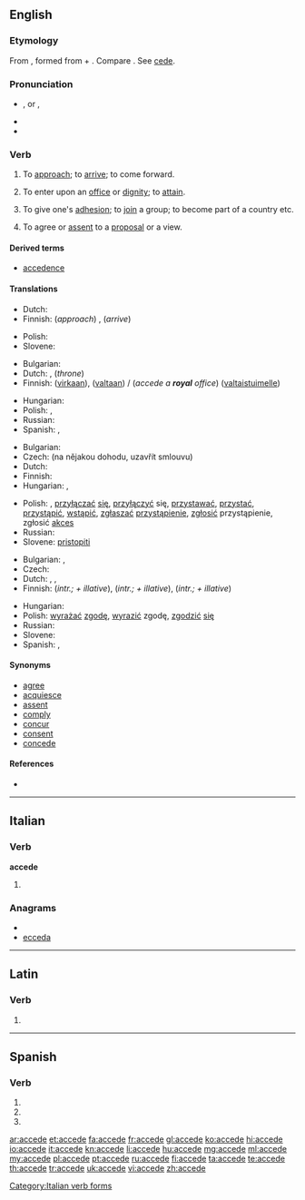 {{was wotd|2008|May|27}}
{{also|accède|accedé|accédé}}
==English==

===Etymology===
From {{etyl|la}} {{term|accedo|accēdō|approach, accede|lang=la}}, formed from {{term|ad||to, toward, at|lang=la}} + {{term|cedo|cēdō|move, yield|lang=la}}. Compare {{etyl|fr|-}} {{term|accéder|lang=fr}}. See [[cede]].

===Pronunciation===
* {{a|UK|US}} {{IPA|/əkˈsiːd/}}, {{SAMPA|/@k"si:d/}} or {{a|US}} {{IPA|/əˈsiːd/}}, {{SAMPA|/@"si:d/}}
* {{audio|en-us-accede.ogg|Audio (US)}}
* {{rhymes|iːd}}

===Verb===
{{en-verb|acced|ing}}

# {{intransitive}} {{obsolete}} To [[approach]]; to [[arrive]]; to come forward.
# {{transitive}} To enter upon an [[office]] or [[dignity]]; to [[attain]].
# {{transitive}} To give one's [[adhesion]]; to [[join]] a group; to become part of a country etc.
# {{transitive}} To agree or [[assent]] to a [[proposal]] or a view.

====Derived terms====
* [[accedence]]

====Translations====
{{trans-top|obsolete: to approach}}
* Dutch: {{t+|nl|naderen}}
* Finnish: (''approach'') {{t+|fi|lähestyä}}, (''arrive'') {{t+|fi|saapua}}
{{trans-mid}}
* Polish: {{t|pl|przystępować}}
* Slovene: {{t|sl|pristopiti}}
{{trans-bottom}}

{{trans-top|to enter upon an office or dignity}}
* Bulgarian: {{t|bg|встъпвам}}
* Dutch: {{t+|nl|aanvaarden}}, (''throne'') {{t+|nl|bestijgen}}
* Finnish: {{t+|fi|astua}} ([[virka|virkaan]]), {{t+|fi|nousta}} ([[valta|valtaan]]) / (''accede a '''royal''' office'') {{t+|fi|nousta}} ([[valtaistuin|valtaistuimelle]])
{{trans-mid}}
* Hungarian: {{t|hu|hivatalba lép}}
* Polish: {{t+|pl|obejmować}}, {{t+|pl|objąć}}
* Russian: {{t+|ru|вступать}}
* Spanish: {{t|es|subir}}, {{t|es|acceder}}
{{trans-bottom}}

{{trans-top|to join a group}}
* Bulgarian: {{t|bg|присъединявам се}}
* Czech: {{t-|cs|přistoupit}} (na nějakou dohodu, uzavřít smlouvu)
* Dutch: {{t-|nl|toetreden}}
* Finnish: {{t+|fi|liittyä}}
* Hungarian: {{t|hu|belép}}, {{t|hu|csatlakozik}}
{{trans-mid}}
* Polish: {{t|pl|wstępować}}, [[przyłączać]] [[się]], [[przyłączyć]] się, [[przystawać]], [[przystać]], [[przystąpić]], [[wstąpić]], [[zgłaszać]] [[przystąpienie]], [[zgłosić]] przystąpienie, zgłosić [[akces]]
* Russian: {{t|ru|присоединяться}}
* Slovene: [[pristopiti]]
{{trans-bottom}}

{{trans-top|to agree to a proposal or view}}
* Bulgarian: {{t|bg|приемам}}, {{t-|bg|съгласявам се}}
* Czech: {{t-|cs|souhlasit}}
* Dutch: {{t-|nl|toestemmen}}, {{t+|nl|aanvaarden}}, {{t+|nl|inwilligen}}
* Finnish: {{t-|fi|myöntyä}} (''intr.; + illative''), {{t+|fi|taipua}} (''intr.; + illative''), {{t-|fi|suostua}} (''intr.; + illative'')
{{trans-mid}}
* Hungarian: {{t|hu|beleegyezik}}
* Polish: [[wyrażać]] [[zgodę]], [[wyrazić]] zgodę, [[zgodzić]] [[się]]
* Russian: {{t+|ru|соглашаться}}
* Slovene: {{t|sl|pristopiti}}
* Spanish: {{t|es|acceder}}, {{t|es|consentir}}
{{trans-bottom}}

====Synonyms====
* [[agree]]
* [[acquiesce]]
* [[assent]]
* [[comply]]
* [[concur]]
* [[consent]]
* [[concede]]

====References====
* {{R:Webster 1913}}

----

==Italian==

===Verb===
'''accede'''

# {{conjugation of|accedere||3|s|pres|ind|lang=it}}

===Anagrams===
* {{alphagram|accdee}}
* [[ecceda#Italian|ecceda]]

[[Category:Italian verb forms]]

----

==Latin==

===Verb===
{{la-verb-form|accēde}}

# {{conjugation of|accedo|accēdō|2|s|pres|act|imp|lang=la}}

----

==Spanish==

===Verb===
{{es-verb-form|acceder}}

# {{es-verb form of|ending=er|mood=imperative|sense=affirmative|pers=2|formal=no|number=singular|[[acceder]]}}
# {{es-verb form of|ending=er|mood=indicative|tense=present|pers=2|formal=yes|number=singular|[[acceder]]}}
# {{es-verb form of|ending=er|mood=indicative|tense=present|pers=3|number=singular|[[acceder]]}}

[[ar:accede]]
[[et:accede]]
[[fa:accede]]
[[fr:accede]]
[[gl:accede]]
[[ko:accede]]
[[hi:accede]]
[[io:accede]]
[[it:accede]]
[[kn:accede]]
[[li:accede]]
[[hu:accede]]
[[mg:accede]]
[[ml:accede]]
[[my:accede]]
[[pl:accede]]
[[pt:accede]]
[[ru:accede]]
[[fi:accede]]
[[ta:accede]]
[[te:accede]]
[[th:accede]]
[[tr:accede]]
[[uk:accede]]
[[vi:accede]]
[[zh:accede]]